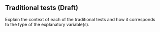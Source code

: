 <!-- Topic29-05 -->
::: {.callout-note collapse="true" #enr-29-05}
## Traditional tests (Draft)

Explain the context of each of the traditional tests and how it corresponds to the type of the explanatory variable(s).
:::
